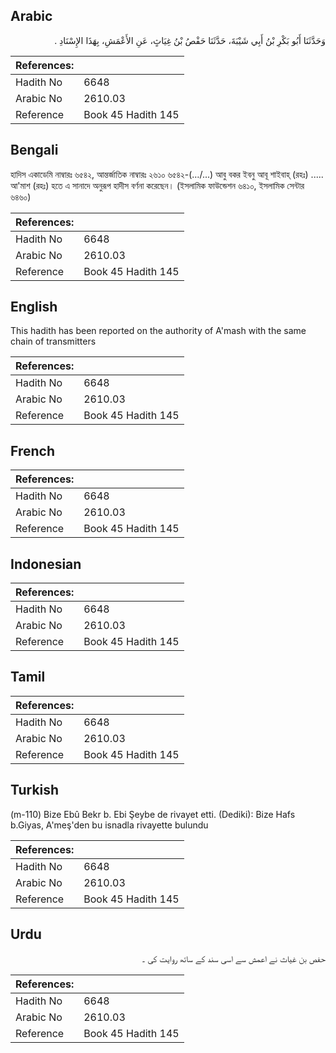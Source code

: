 ## Arabic


<div dir="rtl" lang="ar" style={{fontSize:'larger',backgroundColor:'#f8f9fa',padding:20}}>
وَحَدَّثَنَا أَبُو بَكْرِ بْنُ أَبِي شَيْبَةَ، حَدَّثَنَا حَفْصُ بْنُ غِيَاثٍ، عَنِ الأَعْمَشِ، بِهَذَا الإِسْنَادِ ‏.‏
</div>
<div style={{backgroundColor:'#f8f9fa',padding:20, marginBottom: 10}}><table> <thead> <tr> <th>References:</th> <th></th> </tr> </thead> <tbody><tr><td>Hadith No</td><td>6648</td></tr><tr><td>Arabic No</td><td>2610.03</td></tr><tr><td>Reference</td><td>Book 45 Hadith 145</td></tr></tbody></table></div>

## Bengali


<div dir="ltr" lang="bn" style={{fontSize:'larger',backgroundColor:'#f8f9fa',padding:20}}>
হাদিস একাডেমি নাম্বারঃ ৬৫৪২, আন্তর্জাতিক নাম্বারঃ ২৬১০ ৬৫৪২-(…/...) আবু বকর ইবনু আবূ শাইবাহ্ (রহঃ) ..... আ'মাশ (রহঃ) হতে এ সানাদে অনুরূপ হাদীস বর্ণনা করেছেন। (ইসলামিক ফাউন্ডেশন ৬৪১০, ইসলামিক সেন্টার ৬৪৬০)
</div>
<div style={{backgroundColor:'#f8f9fa',padding:20, marginBottom: 10}}><table> <thead> <tr> <th>References:</th> <th></th> </tr> </thead> <tbody><tr><td>Hadith No</td><td>6648</td></tr><tr><td>Arabic No</td><td>2610.03</td></tr><tr><td>Reference</td><td>Book 45 Hadith 145</td></tr></tbody></table></div>

## English


<div dir="ltr" lang="en" style={{fontSize:'larger',backgroundColor:'#f8f9fa',padding:20}}>
This hadith has been reported on the authority of A'mash with the same chain of transmitters
</div>
<div style={{backgroundColor:'#f8f9fa',padding:20, marginBottom: 10}}><table> <thead> <tr> <th>References:</th> <th></th> </tr> </thead> <tbody><tr><td>Hadith No</td><td>6648</td></tr><tr><td>Arabic No</td><td>2610.03</td></tr><tr><td>Reference</td><td>Book 45 Hadith 145</td></tr></tbody></table></div>

## French


<div dir="ltr" lang="fr" style={{fontSize:'larger',backgroundColor:'#f8f9fa',padding:20}}>

</div>
<div style={{backgroundColor:'#f8f9fa',padding:20, marginBottom: 10}}><table> <thead> <tr> <th>References:</th> <th></th> </tr> </thead> <tbody><tr><td>Hadith No</td><td>6648</td></tr><tr><td>Arabic No</td><td>2610.03</td></tr><tr><td>Reference</td><td>Book 45 Hadith 145</td></tr></tbody></table></div>

## Indonesian


<div dir="ltr" lang="id" style={{fontSize:'larger',backgroundColor:'#f8f9fa',padding:20}}>

</div>
<div style={{backgroundColor:'#f8f9fa',padding:20, marginBottom: 10}}><table> <thead> <tr> <th>References:</th> <th></th> </tr> </thead> <tbody><tr><td>Hadith No</td><td>6648</td></tr><tr><td>Arabic No</td><td>2610.03</td></tr><tr><td>Reference</td><td>Book 45 Hadith 145</td></tr></tbody></table></div>

## Tamil


<div dir="ltr" lang="ta" style={{fontSize:'larger',backgroundColor:'#f8f9fa',padding:20}}>

</div>
<div style={{backgroundColor:'#f8f9fa',padding:20, marginBottom: 10}}><table> <thead> <tr> <th>References:</th> <th></th> </tr> </thead> <tbody><tr><td>Hadith No</td><td>6648</td></tr><tr><td>Arabic No</td><td>2610.03</td></tr><tr><td>Reference</td><td>Book 45 Hadith 145</td></tr></tbody></table></div>

## Turkish


<div dir="ltr" lang="tr" style={{fontSize:'larger',backgroundColor:'#f8f9fa',padding:20}}>
(m-110) Bize Ebû Bekr b. Ebi Şeybe de rivayet etti. (Dediki): Bize Hafs b.Giyas, A'meş'den bu isnadla rivayette bulundu
</div>
<div style={{backgroundColor:'#f8f9fa',padding:20, marginBottom: 10}}><table> <thead> <tr> <th>References:</th> <th></th> </tr> </thead> <tbody><tr><td>Hadith No</td><td>6648</td></tr><tr><td>Arabic No</td><td>2610.03</td></tr><tr><td>Reference</td><td>Book 45 Hadith 145</td></tr></tbody></table></div>

## Urdu


<div dir="rtl" lang="ur" style={{fontSize:'larger',backgroundColor:'#f8f9fa',padding:20}}>
حفص بن غیاث نے اعمش سے اسی سند کے ساتھ روایت کی ۔
</div>
<div style={{backgroundColor:'#f8f9fa',padding:20, marginBottom: 10}}><table> <thead> <tr> <th>References:</th> <th></th> </tr> </thead> <tbody><tr><td>Hadith No</td><td>6648</td></tr><tr><td>Arabic No</td><td>2610.03</td></tr><tr><td>Reference</td><td>Book 45 Hadith 145</td></tr></tbody></table></div>
